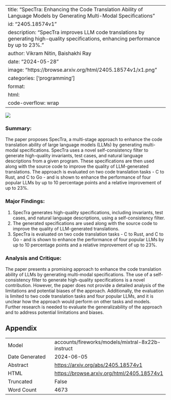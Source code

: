 
---
title: "SpecTra: Enhancing the Code Translation Ability of Language Models by Generating Multi-Modal Specifications"
id: "2405.18574v1"
description: "SpecTra improves LLM code translations by generating high-quality specifications, enhancing performance by up to 23%."
author: Vikram Nitin, Baishakhi Ray
date: "2024-05-28"
image: "https://browse.arxiv.org/html/2405.18574v1/x1.png"
categories: ['programming']
format:
  html:
    code-overflow: wrap
---

![](https://browse.arxiv.org/html/2405.18574v1/x1.png)

### Summary:

The paper proposes SpecTra, a multi-stage approach to enhance the code translation ability of large language models (LLMs) by generating multi-modal specifications. SpecTra uses a novel self-consistency filter to generate high-quality invariants, test cases, and natural language descriptions from a given program. These specifications are then used along with the source code to improve the quality of LLM-generated translations. The approach is evaluated on two code translation tasks - C to Rust, and C to Go - and is shown to enhance the performance of four popular LLMs by up to 10 percentage points and a relative improvement of up to 23%.

### Major Findings:

1. SpecTra generates high-quality specifications, including invariants, test cases, and natural language descriptions, using a self-consistency filter.
2. The generated specifications are used along with the source code to improve the quality of LLM-generated translations.
3. SpecTra is evaluated on two code translation tasks - C to Rust, and C to Go - and is shown to enhance the performance of four popular LLMs by up to 10 percentage points and a relative improvement of up to 23%.

### Analysis and Critique:

The paper presents a promising approach to enhance the code translation ability of LLMs by generating multi-modal specifications. The use of a self-consistency filter to generate high-quality specifications is a novel contribution. However, the paper does not provide a detailed analysis of the limitations and potential biases of the approach. Additionally, the evaluation is limited to two code translation tasks and four popular LLMs, and it is unclear how the approach would perform on other tasks and models. Further research is needed to evaluate the generalizability of the approach and to address potential limitations and biases.

## Appendix

|          |          |
|----------|----------|
| Model     | accounts/fireworks/models/mixtral-8x22b-instruct       |
| Date Generated     | 2024-06-05       |
| Abstract | [https://arxiv.org/abs/2405.18574v1](https://arxiv.org/abs/2405.18574v1)        |
| HTML     | [https://browse.arxiv.org/html/2405.18574v1](https://browse.arxiv.org/html/2405.18574v1)       |
| Truncated       | False       |
| Word Count       | 4673       |